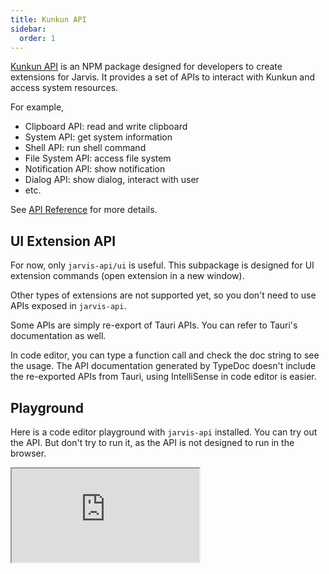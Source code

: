 ```yaml
---
title: Kunkun API
sidebar:
  order: 1
---
```


[Kunkun API](https://www.npmjs.com/package/jarvis-api) is an NPM package designed for developers to create extensions for Jarvis.
It provides a set of APIs to interact with Kunkun and access system resources.

For example,

- Clipboard API: read and write clipboard
- System API: get system information
- Shell API: run shell command
- File System API: access file system
- Notification API: show notification
- Dialog API: show dialog, interact with user
- etc.

See [API Reference](http://localhost:4321/api-docs) for more details.


## UI Extension API

For now, only `jarvis-api/ui` is useful. This subpackage is designed for UI extension commands (open extension in a new window).

Other types of extensions are not supported yet, so you don't need to use APIs exposed in `jarvis-api`.

Some APIs are simply re-export of Tauri APIs. You can refer to Tauri's documentation as well. 

In code editor, you can type a function call and check the doc string to see the usage. 
The API documentation generated by TypeDoc doesn't include the re-exported APIs from Tauri, using IntelliSense in code editor is easier.

## Playground

Here is a code editor playground with `jarvis-api` installed. You can try out the API.
But don't try to run it, as the API is not designed to run in the browser.

<iframe
  src="https://stackblitz.com/edit/vitejs-vite-hvr3ag?embed=1&file=index.ts"
  class="w-full h-[50vh]"
/>

## API Docs

<iframe src="https://docs.api.kunkun.sh/" allow="fullscreen" class="w-full h-[50vh]"></iframe>

